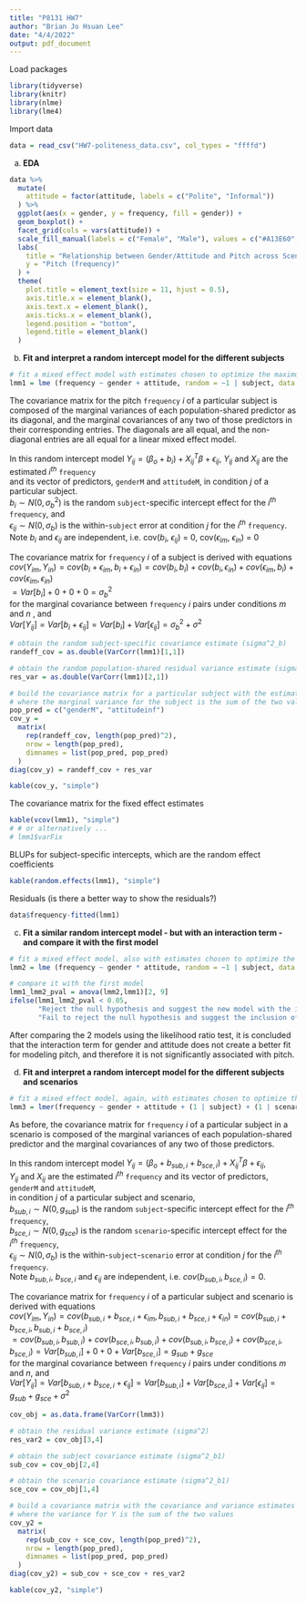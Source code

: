 ```yaml
---
title: "P8131 HW7"
author: "Brian Jo Hsuan Lee"
date: "4/4/2022"
output: pdf_document
---
```


Load packages 
```r
library(tidyverse)
library(knitr)
library(nlme)
library(lme4)
```

Import data
```r
data = read_csv("HW7-politeness_data.csv", col_types = "ffffd")
```

a) 
**EDA**
```r
data %>% 
  mutate(
    attitude = factor(attitude, labels = c("Polite", "Informal"))
  ) %>% 
  ggplot(aes(x = gender, y = frequency, fill = gender)) +
  geom_boxplot() +
  facet_grid(cols = vars(attitude)) +
  scale_fill_manual(labels = c("Female", "Male"), values = c("#A13E60", "#3E7BA1")) +
  labs(
    title = "Relationship between Gender/Attitude and Pitch across Scenarios",
    y = "Pitch (frequency)"
  ) +
  theme(
    plot.title = element_text(size = 11, hjust = 0.5),
    axis.title.x = element_blank(),
    axis.text.x = element_blank(),
    axis.ticks.x = element_blank(),
    legend.position = "bottom",
    legend.title = element_blank()
  )
```

\newpage

b) 
**Fit and interpret a random intercept model for the different subjects**

```r
# fit a mixed effect model with estimates chosen to optimize the maximum log-likelihood criterion 
lmm1 = lme (frequency ~ gender + attitude, random = ~1 | subject, data = data, method ='ML')
```

The covariance matrix for the pitch `frequency` $i$ of a particular subject is composed of the marginal variances of each population-shared predictor as its diagonal, and the marginal covariances of any two of those predictors in their corresponding entries. The diagonals are all equal, and the non-diagonal entries are all equal for a linear mixed effect model.

In this random intercept model $Y_{ij} = (\beta_o + b_i) + X_{ij}^T\beta + \epsilon_{ij}$, $Y_{ij}$ and $X_{ij}$ are the estimated $i^{th}$ `frequency` \
and its vector of predictors, `genderM` and `attitudeM`, in condition $j$ of a particular subject. \
$b_i \sim N(0, \sigma^2_b)$ is the random `subject`-specific intercept effect for the $i^{th}$ `frequency`, and \
$\epsilon_{ij} \sim N(0, \sigma_b)$ is the within-`subject` error at condition $j$ for the $i^{th}$ `frequency`. \
Note $b_i$ and $\epsilon_{ij}$ are independent, i.e. cov($b_i$, $\epsilon_{ij}$) = 0, cov($\epsilon_{im}$, $\epsilon_{in}$) = 0 \

The covariance matrix for `frequency` $i$ of a subject is derived with equations \
$cov(Y_{im}, Y_{in}) = cov(b_i+\epsilon_{im}, b_i+\epsilon_{in}) = cov(b_i, b_i) + cov(b_i, \epsilon_{in}) + cov(\epsilon_{im}, b_i) + cov(\epsilon_{im}, \epsilon_{in})$ \
$= Var[b_i] + 0 + 0 + 0 = \sigma^2_b$\
for the marginal covariance between `frequency` $i$ pairs under conditions $m$ and $n$ , and \
$Var[Y_{ij}] = Var[b_i+\epsilon_{ij}] = Var[b_i] + Var[\epsilon_{ij}] =  \sigma^2_b + \sigma^2$

```r
# obtain the random subject-specific covariance estimate (sigma^2_b)
randeff_cov = as.double(VarCorr(lmm1)[1,1])

# obtain the random population-shared residual variance estimate (sigma^2)
res_var = as.double(VarCorr(lmm1)[2,1])

# build the covariance matrix for a particular subject with the estimates
# where the marginal variance for the subject is the sum of the two values 
pop_pred = c("genderM", "attitudeinf")
cov_y =
  matrix(
    rep(randeff_cov, length(pop_pred)^2),
    nrow = length(pop_pred),
    dimnames = list(pop_pred, pop_pred)
  )
diag(cov_y) = randeff_cov + res_var

kable(cov_y, "simple")
```

The covariance matrix for the fixed effect estimates
```r
kable(vcov(lmm1), "simple")
# # or alternatively ...
# lmm1$varFix
```

BLUPs for subject-specific intercepts, which are the random effect coefficients
```r
kable(random.effects(lmm1), "simple")
```

Residuals (is there a better way to show the residuals?)
```r
data$frequency-fitted(lmm1)
```

\newpage

c)
**Fit a similar random intercept model - but with an interaction term - and compare it with the first model**
```r
# fit a mixed effect model, also with estimates chosen to optimize the maximum log-likelihood criterion
lmm2 = lme (frequency ~ gender * attitude, random = ~1 | subject, data = data, method ='ML') 

# compare it with the first model
lmm1_lmm2_pval = anova(lmm2,lmm1)[2, 9]
ifelse(lmm1_lmm2_pval < 0.05, 
       "Reject the null hypothesis and suggest the new model with the interaction term has a better fit on the data",
       "Fail to reject the null hypothesis and suggest the inclusion of the interaction term does not improve the model fit")
```

After comparing the 2 models using the likelihood ratio test, it is concluded that the interaction term for gender and attitude does not create a better fit for modeling pitch, and therefore it is not significantly associated with pitch.

d)
**Fit and interpret a random intercept model for the different subjects and scenarios**
```r
# fit a mixed effect model, again, with estimates chosen to optimize the maximum log-likelihood criterion
lmm3 = lmer(frequency ~ gender + attitude + (1 | subject) + (1 | scenario), data = data, REML = F)
```

As before, the covariance matrix for `frequency` $i$ of a particular subject in a scenario is composed of the marginal variances of each population-shared predictor and the marginal covariances of any two of those predictors.\


In this random intercept model $Y_{ij} = (\beta_o + b_{sub, i} + b_{sce, i}) + X_{ij}^T\beta + \epsilon_{ij}$, \
$Y_{ij}$ and $X_{ij}$ are the estimated $i^{th}$ `frequency` and its vector of predictors, `genderM` and `attitudeM`, \
in condition $j$ of a particular subject and scenario, \
$b_{sub, i} \sim N(0, g_{sub})$ is the random `subject`-specific intercept effect for the $i^{th}$ `frequency`, \
$b_{sce, i} \sim N(0, g_{sce})$ is the random `scenario`-specific intercept effect for the $i^{th}$ `frequency`, \
$\epsilon_{ij} \sim N(0, \sigma_b)$ is the within-`subject`-`scenario` error at condition $j$ for the $i^{th}$ `frequency`. \
Note $b_{sub, i}$, $b_{sce, i}$ and $\epsilon_{ij}$ are independent, i.e. $cov(b_{sub, i}, b_{sce, i}) = 0$. \

The covariance matrix for `frequency` $i$ of a particular subject and scenario is derived with equations \
$cov(Y_{im}, Y_{in}) = cov(b_{sub, i}+b_{sce, i}+\epsilon_{im}, b_{sub, i}+b_{sce, i}+\epsilon_{in}) = cov(b_{sub, i}+b_{sce, i}, b_{sub, i}+b_{sce, i})$ \
$= cov(b_{sub, i}, b_{sub, i}) + cov(b_{sce, i}, b_{sub, i}) + cov(b_{sub, i}, b_{sce, i}) + cov(b_{sce, i}, b_{sce, i}) = Var[b_{sub, i}] + 0 + 0 + Var[b_{sce, i}] = g_{sub}  + g_{sce}$ \
for the marginal covariance between `frequency` $i$ pairs under conditions $m$ and $n$, and \
$Var[Y_{ij}] = Var[b_{sub, i}+b_{sce, i}+\epsilon_{ij}] = Var[b_{sub, i}] + Var[b_{sce, i}] + Var[\epsilon_{ij}] = g_{sub} + g_{sce} + \sigma^2$

```r
cov_obj = as.data.frame(VarCorr(lmm3))

# obtain the residual variance estimate (sigma^2)
res_var2 = cov_obj[3,4]

# obtain the subject covariance estimate (sigma^2_b1)
sub_cov = cov_obj[2,4]

# obtain the scenario covariance estimate (sigma^2_b1)
sce_cov = cov_obj[1,4]

# build a covariance matrix with the covariance and variance estimates
# where the variance for Y is the sum of the two values
cov_y2 =
  matrix(
    rep(sub_cov + sce_cov, length(pop_pred)^2),
    nrow = length(pop_pred),
    dimnames = list(pop_pred, pop_pred)
  )
diag(cov_y2) = sub_cov + sce_cov + res_var2

kable(cov_y2, "simple")
```

